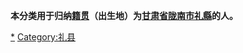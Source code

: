 {{Catnav|頁面分類|各種主題的頁面分類|依中国各省来作的分类|各地中国人|甘肃人|隴南人}}
{{Catnav|頁面分類|人物|各國人物|中国人|各地中国人|甘肃人|隴南人}}

'''本分类用于归纳[[籍贯|籍贯]]（出生地）为[[甘肃省|甘肃省]][[陇南市|陇南市]][[礼縣|礼縣]]的人。'''

[[Category:陇南人|*]]
[[Category:礼县|Category:礼县]]